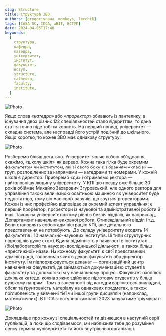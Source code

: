 ```yaml
---
slug: Structure
title: Структура ЗВО
authors: [grygorivnaaa, monkeys, lerchik]
tags: [IASA SC, ІПСА, ABIT, ВСТУП]
date: 2024-04-05T17:40
keywords:
  [
    структура,
    кафедра,
    катедра,
    університет,
    інститут,
    факультет,
    вступ,
    structure,
    cathedra,
    faculty,
    institute,
  ]
---
```


![Photo](./abit.png)

<!--truncate-->

Якщо слова «_катедра_» або «_проректор_» збивають із пантелику, а існування двох різних 122 спеціальностей стало відкриттям, то дана стаття точно піде тобі на користь.
На перший погляд, університет — складна система, але насправді його устрій подібний до шкільного.
Якщо коротко, то кожен ЗВО має однакову структуру:

![Photo](./abit2.png)

Розберемо більш детально.
Університет являє собою об’єднання, скажімо, «школу шкіл», як дерево. Кожна така гілка буде окремим факультетом чи інститутом, які зі свого боку є зібранням «класів» — груп, розподілених за напрямами — катедрами та номерами.
У кожній школі є директор. Приберемо «ди» і отримаємо ректора — найголовнішу людину університету. У КПІ цю посаду вже більше 30 років обіймає Михайло Захарович Згуровський.
Але одного ректора для управління такою величезною освітньою машиною як університет буде недостатньо, тому він має своїх завучів, що звуться proректорами. Кожен із них професійно відповідає за окремий аспект управління: є перший проректор, проректори із наукової та адміністративної роботи й інші. Також на університетському рівні є безліч відділів, як наприклад, Департамент навчально-виховної роботи, Стипендіальний відділ і т.д. Вони становлять собою адміністрацію КПІ, але детального представлення не потребують.
До складу університету входять 14 факультетів і 10 навчально-наукових інститутів. Ці типи структурних підрозділів дуже схожі. Єдина відмінність у наявності в інститутах (біо)лабораторій та науково-дослідницької діяльності, а також більш «престижної» назви.
На кожному факультеті є свої представники адміністрації, головним з яких є декан факультету або директор інституту. Їм підпорядковується деканат — організаційний центр навчання на факультеті, де займаються документацією студентів факультету та допомогою їм у навчальному процесі.
Факультет охоплює декілька катедр, кожна з яких здійснює підготовку студентів у більш вузькому напрямі. Тому в залежності від катедри варіюються викладачі, обсяг та ґрунтовність матеріалу на однакових предметах, а також поглибленість у вивченні тієї чи іншої групи дисциплін (наприклад, математичних). В ІПСА зі вступної кампанії 2023 пануватиме тріумвірат:

![Photo](./abit1.png)

Докладніше про кожну зі спеціальностей ти дізнаєшся в наступній серії публікацій, а поки що сподіваємося, ми наблизили тебе до розуміння сенсу терміна «університет» та його внутрішньої організації.
